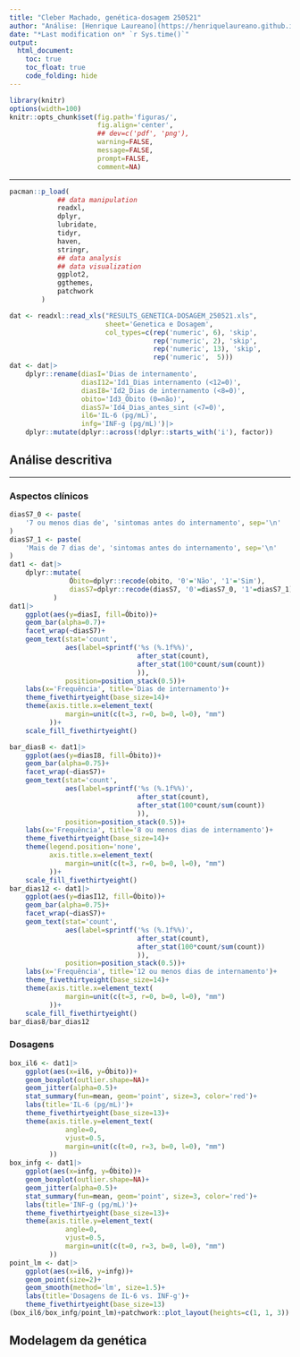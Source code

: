 ```yaml
---
title: "Cleber Machado, genética-dosagem 250521"
author: "Análise: [Henrique Laureano](https://henriquelaureano.github.io/)"
date: "*Last modification on* `r Sys.time()`"
output:
  html_document:
    toc: true
    toc_float: true
    code_folding: hide
---
```


```r
library(knitr)
options(width=100)
knitr::opts_chunk$set(fig.path='figuras/',
                      fig.align='center',
                      ## dev=c('pdf', 'png'),
                      warning=FALSE,
                      message=FALSE, 
                      prompt=FALSE,
                      comment=NA)
```

***

```r
pacman::p_load(
            ## data manipulation
            readxl,
            dplyr,
            lubridate,
            tidyr,
            haven,
            stringr,
            ## data analysis
            ## data visualization
            ggplot2,
            ggthemes,
            patchwork
        )
```

```r
dat <- readxl::read_xls("RESULTS_GENETICA-DOSAGEM_250521.xls",
                        sheet='Genetica e Dosagem',
                        col_types=c(rep('numeric', 6), 'skip',
                                    rep('numeric', 2), 'skip', 
                                    rep('numeric', 13), 'skip', 
                                    rep('numeric',  5)))
dat <- dat|>
    dplyr::rename(diasI='Dias de internamento',
                  diasI12='Id1_Dias internamento (<12=0)', 
                  diasI8='Id2_Dias de internamento (<8=0)',
                  obito='Id3_Óbito (0=não)',
                  diasS7='Id4_Dias_antes_sint (<7=0)',
                  il6='IL-6 (pg/mL)', 
                  infg='INF-g (pg/mL)')|>
    dplyr::mutate(dplyr::across(!dplyr::starts_with('i'), factor))
```

## Análise descritiva

***

### Aspectos clínicos

```r
diasS7_0 <- paste(
    '7 ou menos dias de', 'sintomas antes do internamento', sep='\n'
)
diasS7_1 <- paste(
    'Mais de 7 dias de', 'sintomas antes do internamento', sep='\n'
)
dat1 <- dat|>
    dplyr::mutate(
               Óbito=dplyr::recode(obito, '0'='Não', '1'='Sim'),
               diasS7=dplyr::recode(diasS7, '0'=diasS7_0, '1'=diasS7_1)
           )
dat1|>
    ggplot(aes(y=diasI, fill=Óbito))+
    geom_bar(alpha=0.7)+
    facet_wrap(~diasS7)+
    geom_text(stat='count',
              aes(label=sprintf('%s (%.1f%%)',
                                after_stat(count),
                                after_stat(100*count/sum(count))
                                )),
              position=position_stack(0.5))+
    labs(x='Frequência', title='Dias de internamento')+
    theme_fivethirtyeight(base_size=14)+
    theme(axis.title.x=element_text(
              margin=unit(c(t=3, r=0, b=0, l=0), "mm")
          ))+
    scale_fill_fivethirtyeight()
```

```r
bar_dias8 <- dat1|>
    ggplot(aes(y=diasI8, fill=Óbito))+
    geom_bar(alpha=0.75)+
    facet_wrap(~diasS7)+
    geom_text(stat='count',
              aes(label=sprintf('%s (%.1f%%)',
                                after_stat(count), 
                                after_stat(100*count/sum(count))
                                )),
              position=position_stack(0.5))+
    labs(x='Frequência', title='8 ou menos dias de internamento')+
    theme_fivethirtyeight(base_size=14)+
    theme(legend.position='none',
          axis.title.x=element_text(
              margin=unit(c(t=3, r=0, b=0, l=0), "mm")
          ))+
    scale_fill_fivethirtyeight()
bar_dias12 <- dat1|>
    ggplot(aes(y=diasI12, fill=Óbito))+
    geom_bar(alpha=0.75)+
    facet_wrap(~diasS7)+
    geom_text(stat='count',
              aes(label=sprintf('%s (%.1f%%)',
                                after_stat(count), 
                                after_stat(100*count/sum(count))
                                )),
              position=position_stack(0.5))+
    labs(x='Frequência', title='12 ou menos dias de internamento')+
    theme_fivethirtyeight(base_size=14)+
    theme(axis.title.x=element_text(
              margin=unit(c(t=3, r=0, b=0, l=0), "mm")
          ))+
    scale_fill_fivethirtyeight()
bar_dias8/bar_dias12
```

### Dosagens

```r
box_il6 <- dat1|>
    ggplot(aes(x=il6, y=Óbito))+
    geom_boxplot(outlier.shape=NA)+
    geom_jitter(alpha=0.5)+
    stat_summary(fun=mean, geom='point', size=3, color='red')+
    labs(title='IL-6 (pg/mL)')+
    theme_fivethirtyeight(base_size=13)+
    theme(axis.title.y=element_text(
              angle=0,
              vjust=0.5, 
              margin=unit(c(t=0, r=3, b=0, l=0), "mm")
          ))
box_infg <- dat1|>
    ggplot(aes(x=infg, y=Óbito))+
    geom_boxplot(outlier.shape=NA)+
    geom_jitter(alpha=0.5)+
    stat_summary(fun=mean, geom='point', size=3, color='red')+
    labs(title='INF-g (pg/mL)')+
    theme_fivethirtyeight(base_size=13)+
    theme(axis.title.y=element_text(
              angle=0,
              vjust=0.5, 
              margin=unit(c(t=0, r=3, b=0, l=0), "mm")
          ))
point_lm <- dat|>
    ggplot(aes(x=il6, y=infg))+
    geom_point(size=2)+
    geom_smooth(method='lm', size=1.5)+
    labs(title='Dosagens de IL-6 vs. INF-g')+
    theme_fivethirtyeight(base_size=13)
(box_il6/box_infg/point_lm)+patchwork::plot_layout(heights=c(1, 1, 3))
```

## Modelagem da genética

